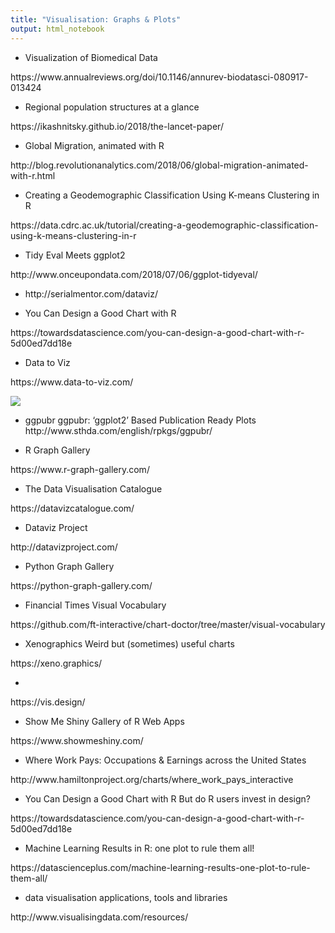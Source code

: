 ```yaml
---
title: "Visualisation: Graphs & Plots"
output: html_notebook
---
```


- Visualization of Biomedical Data
 
 https://www.annualreviews.org/doi/10.1146/annurev-biodatasci-080917-013424

- Regional population structures at a glance

https://ikashnitsky.github.io/2018/the-lancet-paper/

- Global Migration, animated with R

http://blog.revolutionanalytics.com/2018/06/global-migration-animated-with-r.html

- Creating a Geodemographic Classification Using K-means Clustering in R

https://data.cdrc.ac.uk/tutorial/creating-a-geodemographic-classification-using-k-means-clustering-in-r


- Tidy Eval Meets ggplot2

http://www.onceupondata.com/2018/07/06/ggplot-tidyeval/

- 
http://serialmentor.com/dataviz/

- You Can Design a Good Chart with R

https://towardsdatascience.com/you-can-design-a-good-chart-with-r-5d00ed7dd18e

- Data to Viz

https://www.data-to-viz.com/

[![](https://www.data-to-viz.com/img/poster/poster_big.png)](https://www.data-to-viz.com/)

-  ggpubr
ggpubr: ‘ggplot2’ Based Publication Ready Plots
http://www.sthda.com/english/rpkgs/ggpubr/

- R Graph Gallery

https://www.r-graph-gallery.com/

- The Data Visualisation Catalogue

https://datavizcatalogue.com/


- Dataviz Project

http://datavizproject.com/

-  Python Graph Gallery

https://python-graph-gallery.com/

- Financial Times Visual Vocabulary

https://github.com/ft-interactive/chart-doctor/tree/master/visual-vocabulary

- Xenographics Weird but (sometimes) useful charts

https://xeno.graphics/

-

https://vis.design/


- Show Me Shiny Gallery of R Web Apps

https://www.showmeshiny.com/

- Where Work Pays: Occupations & Earnings across the United States

http://www.hamiltonproject.org/charts/where_work_pays_interactive

- You Can Design a Good Chart with R But do R users invest in design?

https://towardsdatascience.com/you-can-design-a-good-chart-with-r-5d00ed7dd18e

- Machine Learning Results in R: one plot to rule them all!

https://datascienceplus.com/machine-learning-results-one-plot-to-rule-them-all/

- data visualisation applications, tools and libraries

http://www.visualisingdata.com/resources/